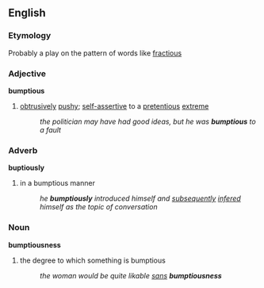 == English ==
=== Etymology ===
Probably a play on the pattern of words like [[fractious]]

=== Adjective ===
'''bumptious'''
# [[obtrusive]]ly [[pushy]]; [[self-assertive]] to a [[pretentious]] [[extreme]]
#: ''the politician may have had good ideas, but he was '''bumptious''' to a fault''

=== Adverb ===
'''buptiously'''
# in a bumptious manner
#: ''he '''bumptiously''' introduced himself and [[subsequent]]ly [[infer]]ed himself as the topic of conversation''

=== Noun ===
'''bumptiousness'''
# the degree to which something is bumptious
#: ''the woman would be quite likable [[sans]] '''bumptiousness'''''